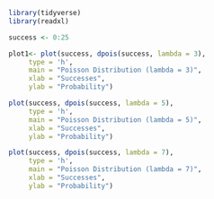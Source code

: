 
```r
library(tidyverse)
library(readxl)
```

```r
success <- 0:25

plot1<- plot(success, dpois(success, lambda = 3), 
     type = 'h',
     main = "Poisson Distribution (lambda = 3)",
     xlab = "Successes",
     ylab = "Probability")

plot(success, dpois(success, lambda = 5), 
     type = 'h',
     main = "Poisson Distribution (lambda = 5)",
     xlab = "Successes",
     ylab = "Probability")

plot(success, dpois(success, lambda = 7), 
     type = 'h',
     main = "Poisson Distribution (lambda = 7)",
     xlab = "Successes",
     ylab = "Probability")
```

